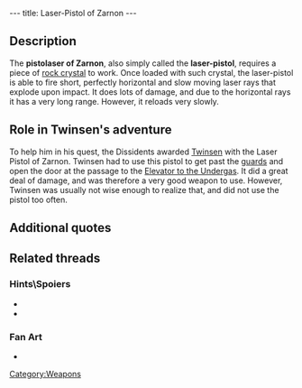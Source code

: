 ---
title: Laser-Pistol of Zarnon
---

{{Weapon|
Name=Laser-pistol|
Image=Laser.gif|
Enemy=Red enemies and lower|
Rate=Slow|
Damage=A lot|
Range=Infinite}}

{{Quote|
Quote=You now own a laser-pistol in working condition. It gives you enough firepower to reach distant targets that your magical ball cannot reach.|
Character=Official description}}

==Description==
The '''pistolaser of Zarnon''', also simply called the '''laser-pistol''', requires a piece of [[rock crystal]] to work. Once loaded with such crystal, the laser-pistol is able to fire short, perfectly horizontal and slow moving laser rays that explode upon impact. It does lots of damage, and due to the horizontal rays it has a very long range. However, it reloads very slowly.

==Role in Twinsen's adventure==
To help him in his quest, the Dissidents awarded [[Twinsen]] with the Laser Pistol of Zarnon. Twinsen had to use this pistol to get past the [[Franco guards|guards]] and open the door at the passage to the [[Elevator to the Undergas]]. It did a great deal of damage, and was therefore a very good weapon to use. However, Twinsen was usually not wise enough to realize that, and did not use the pistol too often.

==Additional quotes==
{{Quote|
Quote=You have found a laser-pistol. It needs a rock crystal to work properly.|
Character=When Twinsen received the pistol}}
{{Quote|
Quote=To reach the elevator, you need a powerful weapon. Here, this is a pistolaser of Zarnon. But you will have to find a crystal to make it work. There are some on the side of the volcano of the celebration.|
Character=A dissident}}

==Related threads==
===Hints\Spoiers===
* {{thread|id=10088|title=rapid blaster}}
* {{thread|id=10125|title=Controband laser gun?}}

===Fan Art===
* {{thread|id=11287|title=Twinsen}}

[[Category:Weapons]]